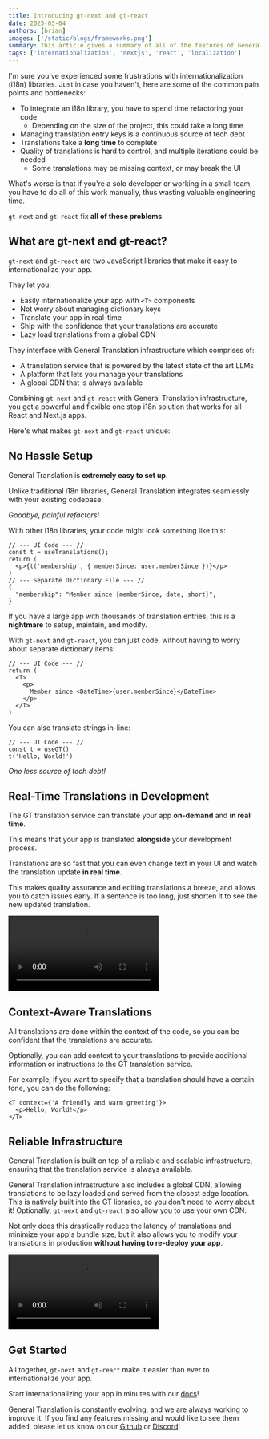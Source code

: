 ```yaml
---
title: Introducing gt-next and gt-react
date: 2025-03-04
authors: [brian]
images: ['/static/blogs/frameworks.png']
summary: This article gives a summary of all of the features of General Translation.
tags: ['internationalization', 'nextjs', 'react', 'localization']
---
```


I'm sure you've experienced some frustrations with internationalization (i18n) libraries.
Just in case you haven't, here are some of the common pain points and bottlenecks:

- To integrate an i18n library, you have to spend time refactoring your code
  - Depending on the size of the project, this could take a long time
- Managing translation entry keys is a continuous source of tech debt
- Translations take a **long time** to complete
- Quality of translations is hard to control, and multiple iterations could be needed
  - Some translations may be missing context, or may break the UI

What's worse is that if you're a solo developer or working in a small team,
you have to do all of this work manually, thus wasting valuable engineering time.

`gt-next` and `gt-react` fix **all of these problems**.

## What are gt-next and gt-react?

`gt-next` and `gt-react` are two JavaScript libraries that make it easy to internationalize your app.

They let you:

- Easily internationalize your app with `<T>` components
- Not worry about managing dictionary keys
- Translate your app in real-time
- Ship with the confidence that your translations are accurate
- Lazy load translations from a global CDN

They interface with General Translation infrastructure which comprises of:

- A translation service that is powered by the latest state of the art LLMs
- A platform that lets you manage your translations
- A global CDN that is always available

Combining `gt-next` and `gt-react` with General Translation infrastructure, you get a powerful and flexible one stop i18n solution that works for all React and Next.js apps.

Here's what makes `gt-next` and `gt-react` unique:

## No Hassle Setup

General Translation is **extremely easy to set up**.

Unlike traditional i18n libraries, General Translation integrates seamlessly with your existing codebase.

_Goodbye, painful refactors!_

With other i18n libraries, your code might look something like this:

```tsx
// --- UI Code --- //
const t = useTranslations();
return (
  <p>{t('membership', { memberSince: user.memberSince })}</p>
)
// --- Separate Dictionary File --- //
{
  "membership": "Member since {memberSince, date, short}",
}
```

If you have a large app with thousands of translation entries, this is a **nightmare** to setup, maintain, and modify.

With `gt-next` and `gt-react`, you can just code, without having to worry about separate dictionary items:

```tsx
// --- UI Code --- //
return (
  <T>
    <p>
      Member since <DateTime>{user.memberSince}</DateTime>
    </p>
  </T>
)
```

You can also translate strings in-line:

```tsx
// --- UI Code --- //
const t = useGT()
t('Hello, World!')
```

_One less source of tech debt!_

## Real-Time Translations in Development

The GT translation service can translate your app **on-demand** and **in real time**.

This means that your app is translated **alongside** your development process.

Translations are so fast that you can even change text in your UI and watch the translation update **in real time**.

This makes quality assurance and editing translations a breeze, and allows you to catch issues early.
If a sentence is too long, just shorten it to see the new updated translation.

<video
  controls
  src="https://cabuge2ah388tbmm.public.blob.vercel-storage.com/live-translation-59coTlE8Zo7jZX1AlXm6sKJPoqEPIV.mp4"
/>

## Context-Aware Translations

All translations are done within the context of the code, so you can be confident that the translations are accurate.

Optionally, you can add context to your translations to provide additional information or instructions to the GT translation service.

For example, if you want to specify that a translation should have a certain tone, you can do the following:

```tsx
<T context={'A friendly and warm greeting'}>
  <p>Hello, World!</p>
</T>
```

## Reliable Infrastructure

General Translation is built on top of a reliable and scalable infrastructure, ensuring that the translation service is always available.

<InteractiveGlobe width="50vw" maxWidth="200px" />

General Translation infrastructure also includes a global CDN, allowing translations to be lazy loaded and served from the closest edge location.
This is natively built into the GT libraries, so you don't need to worry about it!
Optionally, `gt-next` and `gt-react` also allow you to use your own CDN.

Not only does this drastically reduce the latency of translations and minimize your app's bundle size,
but it also allows you to modify your translations in production **without having to re-deploy your app**.

<video
  controls
  src="https://cabuge2ah388tbmm.public.blob.vercel-storage.com/in-production-yRQjS1kSHYMszmCF4J9BxvVExjdpoL.mp4"
/>

## Get Started

All together, `gt-next` and `gt-react` make it easier than ever to internationalize your app.

Start internationalizing your app in minutes with our [docs](https://generaltranslation.com/docs)!

General Translation is constantly evolving, and we are always working to improve it.
If you find any features missing and would like to see them added, please let us know on our [Github](https://github.com/General-Translation/gt-libraries/issues) or [Discord](https://discord.gg/W99K6fchSu)!
